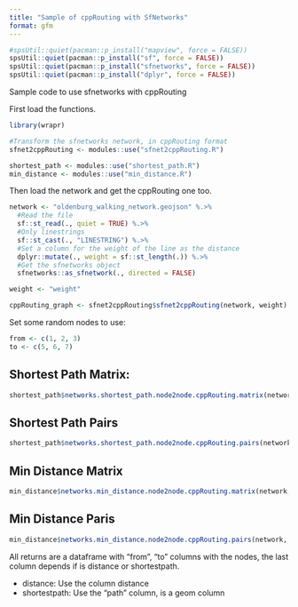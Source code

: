 ```yaml
---
title: "Sample of cppRouting with SfNetworks"
format: gfm
---
```


```R
#spsUtil::quiet(pacman::p_install("mapview", force = FALSE))
spsUtil::quiet(pacman::p_install("sf", force = FALSE))
spsUtil::quiet(pacman::p_install("sfnetworks", force = FALSE))
spsUtil::quiet(pacman::p_install("dplyr", force = FALSE))
```

Sample code to use sfnetworks with cppRouting

First load the functions.

```R
library(wrapr)

#Transform the sfnetworks network, in cppRouting format
sfnet2cppRouting <- modules::use("sfnet2cppRouting.R")

shortest_path <- modules::use("shortest_path.R")
min_distance <- modules::use("min_distance.R")
```

Then load the network and get the cppRouting one too.

```R
network <- "oldenburg_walking_network.geojson" %.>%
  #Read the file
  sf::st_read(., quiet = TRUE) %.>%
  #Only linestrings
  sf::st_cast(., "LINESTRING") %.>%
  #Set a column for the weight of the line as the distance
  dplyr::mutate(., weight = sf::st_length(.)) %.>%
  #Get the sfnetworks object
  sfnetworks::as_sfnetwork(., directed = FALSE)

weight <- "weight"

cppRouting_graph <- sfnet2cppRouting$sfnet2cppRouting(network, weight)
```

Set some random nodes to use:

```R
from <- c(1, 2, 3)
to <- c(5, 6, 7)
```

## Shortest Path Matrix:
```R
shortest_path$networks.shortest_path.node2node.cppRouting.matrix(network, cppRouting_graph, from, to)
```


## Shortest Path Pairs
```R
shortest_path$networks.shortest_path.node2node.cppRouting.pairs(network, cppRouting_graph, from, to)
```

## Min Distance Matrix
```R
min_distance$networks.min_distance.node2node.cppRouting.matrix(network, cppRouting_graph, from, to)
```

## Min Distance Paris
```R
min_distance$networks.min_distance.node2node.cppRouting.pairs(network, cppRouting_graph, from, to)
```

All returns are a dataframe with "from", "to" columns with the nodes, the last column depends if is distance or shortestpath.

- distance: Use the column distance
- shortestpath: Use the "path" column, is a geom column